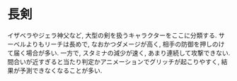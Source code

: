 # 長剣 {-}

イザベラやジェラ神父など, 大型の剣を扱うキャラクターをここに分類する. サーベルよりもリーチは長めで, なおかつダメージが高く, 相手の防御を押しのけて届く場合が多い. 一方で, スタミナの減少が速く, あまり連続して攻撃できない. 間合いが近すぎると当たり判定かアニメーションでグリッチが起こりやすく, 結果が予測できなくなることが多い.